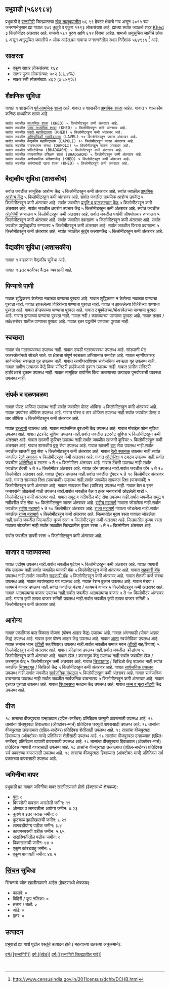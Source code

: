{{माहितीचौकट भारतीय न्यायक्षेत्र
|प्रकार=गाव
|जनगणना_स्थलनिर्देशांक=564984
|स्थानिक_नाव=प्रभुवाडी
|तालुका_नाव=खेड
|जिल्हा_नाव=रत्नागिरी
|राज्य_नाव =महाराष्ट्र
|विभाग=
|जिल्हा=[[रत्नागिरी]]
|तालुका_नावे =[[खेड]]
|जवळचे_शहर =[[Khed]]
|अक्षांश=
|रेखांश=
|शोधक_स्थान =right
|क्षेत्रफळ_एकूण=0.77
|उंची=
|लोकसंख्या_एकूण=1193
|लोकसंख्या_वर्ष=२०११
|लोकसंख्या_घनता=1549
|लोकसंख्या_पुरुष=581
|लोकसंख्या_स्त्री=612
|लिंग_गुणोत्तर=1053
|अधिकृत_भाषा=[[मराठी]]
}}

== प्रभुवाडी (५६४९८४) ==

प्रभुवाडी हे [[रत्नागिरी जिल्हा | रत्नागिरी]] जिल्ह्यातल्या [[खेड | खेड तालुक्यातील]] ७६.९९ हेक्टर क्षेत्राचे गाव असून २०११ च्या जनगणनेनुसार ह्या गावात २७२ कुटुंबे व एकूण ११९३ लोकसंख्या आहे. ह्याच्या सर्वात जवळचे शहर [[Khed]] ३ किलोमीटर अंतरावर आहे.  यामध्ये ५८१ पुरुष आणि ६१२ स्त्रिया आहेत. यामध्ये अनुसूचित जातीचे लोक ६ असून अनुसूचित जमातीचे ० लोक आहेत.ह्या गावाचा जनगणनेतील स्थल निर्देशांक ५६४९८४  <ref>http://www.censusindia.gov.in/2011census/dchb/DCHB.html</ref> आहे.


== साक्षरता ==  
* एकूण  साक्षर  लोकसंख्या: ९६४
* साक्षर पुरुष लोकसंख्या: ५०२ (८६.४%)
* साक्षर स्त्री लोकसंख्या: ४६२ (७५.४९%)


== शैक्षणिक सुविधा ==  
﻿गावात १ शासकीय [[पूर्व प्राथमिक शिक्षण|पूर्व-प्राथमिक]] [[शाळा]] आहे. 
गावात २ शासकीय [[प्राथमिक शाळा]] आहेत. 
﻿गावात १ शासकीय कनिष्ठ माध्यमिक शाळा आहे. 
 सर्वात जवळील [[माध्यमिक शाळा]] (KHED) ५ किलोमीटरहून कमी अंतरावर आहे.
 सर्वात जवळील [[उच्च माध्यमिक शिक्षण|उच्च माध्यमिक शाळा]] (KHED) ५ किलोमीटरहून कमी अंतरावर आहे.
 सर्वात जवळील [[महाविद्यालय|पदवी महाविद्यालय]] (KHED) ५ किलोमीटरहून कमी अंतरावर आहे.
 सर्वात जवळील [[अभियांत्रिकी|अभियांत्रिकी महाविद्यालय]] (LAVEL) १० किलोमीटरहून जास्त अंतरावर आहे.
 सर्वात जवळील वैद्यकीय महाविद्यालय (DAPOLI) १० किलोमीटरहून जास्त अंतरावर आहे.
 सर्वात जवळील व्यवस्थापन संस्था (DAPOLI) १० किलोमीटरहून जास्त अंतरावर आहे.
 सर्वात जवळील पॉलिटेक्निक (BHADGA0N) ५ किलोमीटरहून कमी अंतरावर आहे.
 सर्वात जवळील व्यावसायिक प्रशिक्षण शाळा (BHADGAON) ५ किलोमीटरहून कमी अंतरावर आहे.
 सर्वात जवळील अनौपचारिक प्रशिक्षणकेंद्र (KHED) ५ किलोमीटरहून कमी अंतरावर आहे.
 सर्वात जवळील अपंगांसाठी खास शाळा (KHED) ५ किलोमीटरहून कमी अंतरावर आहे.
 


== वैद्यकीय सुविधा (शासकीय) ==
सर्वात जवळील सामूहिक आरोग्य केंद्र ५ किलोमीटरहून कमी अंतरावर आहे.
सर्वात जवळील [[प्राथमिक आरोग्य केंद्र]] ५ किलोमीटरहून कमी अंतरावर आहे.
सर्वात जवळील प्राथमिक आरोग्य उपकेंद्र ५ किलोमीटरहून कमी अंतरावर आहे.
सर्वात जवळील [[प्रसूती| प्रसूति व बालकल्याण केंद्र]] ५ किलोमीटरहून कमी अंतरावर आहे.
सर्वात जवळील क्षयरोग उपचार केंद्र ५ किलोमीटरहून कमी अंतरावर आहे.
सर्वात जवळील [[अॅलोपॅथी|अ‍ॅलोपॅथी]] रुग्णालय ५ किलोमीटरहून कमी अंतरावर आहे.
सर्वात जवळील पर्यायी औषधोपचार रुग्णालय ५ किलोमीटरहून कमी अंतरावर आहे.
सर्वात जवळील दवाखाना ५ किलोमीटरहून कमी अंतरावर आहे.
सर्वात जवळील पशुवैद्यकीय रुग्णालय  ५ किलोमीटरहून कमी अंतरावर आहे.
सर्वात जवळील फिरता दवाखाना ५ किलोमीटरहून कमी अंतरावर आहे.
सर्वात जवळील कुटुंब कल्याणकेंद्र  ५ किलोमीटरहून कमी अंतरावर आहे.


== वैद्यकीय सुविधा (अशासकीय) ==
﻿गावात १ बाह्यरुग्ण वैद्यकीय सुविधा आहे.



﻿गावात १  इतर पदवीधर वैद्यक व्यवसायी आहे.






== पिण्याचे पाणी ==
गावात शुद्धिकरण केलेल्या नळाच्या पाण्याचा पुरवठा आहे.
गावात शुद्धिकरण न केलेल्या नळाच्या पाण्याचा पुरवठा नाही.
गावात झाकलेल्या विहिरीच्या पाण्याचा पुरवठा नाही.
गावात न झाकलेल्या विहिरीच्या पाण्याचा पुरवठा आहे.
गावात हॅन्डपंपच्या पाण्याचा पुरवठा आहे.
गावात ट्यूबवेलच्या/बोअरवेलच्या पाण्याचा पुरवठा आहे.
गावात झऱ्याच्या पाण्याचा पुरवठा नाही.
गावात नदी / कालव्याच्या पाण्याचा  पुरवठा आहे.
गावात तलाव /तळे/सरोवर यातील पाण्याचा पुरवठा आहे.
गावात इतर पद्धतीने पाण्याचा पुरवठा नाही.


== स्वच्छता ==
गावात बंद गटारव्यवस्था उपलब्ध नाही.
गावात उघडी गटारव्यवस्था उपलब्ध आहे.
सांडपाणी थेट जलस्त्रोतांमध्ये सोडले जाते.
या क्षेत्राचा संपूर्ण स्वच्छता अभियानात समावेश आहे.
गावात न्हाणीघरासह सार्वजनिक स्वच्छता गृह उपलब्ध नाही.
गावात न्हाणीघराशिवाय सार्वजनिक स्वच्छता गृह उपलब्ध नाही.
गावात ग्रामीण उत्पादक केंद्रे किंवा सॅनिटरी हार्डवेअरचे दुकान उपलब्ध नाही.
गावात ग्रामीण सॅनिटरी हार्डवेअरचे दुकान उपलब्ध नाही.
गावात सामूहिक बायोगॅस किंवा कचऱ्याच्या उत्पादक पुनर्वापराची व्यवस्था उपलब्ध नाही.


== संपर्क व दळणवळण ==
गावात पोस्ट ऑफिस उपलब्ध नाही.सर्वात जवळील पोस्ट ऑफिस ५ किलोमीटरहून कमी अंतरावर आहे.
गावात उपपोस्ट ऑफिस उपलब्ध आहे.
गावात पोस्ट व तार ऑफिस उपलब्ध नाही.सर्वात जवळील पोस्ट व तार ऑफिस ५ किलोमीटरहून कमी अंतरावर आहे.

गावात [[दूरध्वनी]] उपलब्ध आहे.
गावात सार्वजनिक दूरध्वनी केंद्र उपलब्ध आहे.
गावात मोबाईल फोन सुविधा उपलब्ध आहे.
गावात इंटरनेट सुविधा उपलब्ध नाही.सर्वात जवळील इंटरनेट सुविधा ५ किलोमीटरहून कमी अंतरावर आहे.
गावात खाजगी कूरियर उपलब्ध नाही.सर्वात जवळील खाजगी कूरियर ५ किलोमीटरहून कमी अंतरावर आहे.
गावात शासकीय [[बस]] सेवा उपलब्ध आहे.
गावात खाजगी [[बस]] सेवा उपलब्ध नाही.सर्वात जवळील खाजगी [[बस]] सेवा ५ किलोमीटरहून कमी अंतरावर आहे.
गावात [[रेल्वे स्थानक]] उपलब्ध नाही.सर्वात जवळील [[रेल्वे स्थानक]] ५ किलोमीटरहून कमी अंतरावर आहे.
गावात [[ऑटोरिक्षा]] व टमटम उपलब्ध नाही.सर्वात जवळील [[ऑटोरिक्षा]] व टमटम ५ ते १० किलोमीटर अंतरावर आहे.
गावात टॅक्सी उपलब्ध नाही.सर्वात जवळील टॅक्सी ५ ते १० किलोमीटर अंतरावर आहे.
गावात व्हॅन उपलब्ध नाही.सर्वात जवळील व्हॅन ५ ते १० किलोमीटर अंतरावर आहे.
गावात ट्रॅक्टर उपलब्ध नाही.सर्वात जवळील ट्रॅक्टर ५ ते १० किलोमीटर अंतरावर आहे.
गावात सायकल रिक्षा (पायचाकी) उपलब्ध नाही.सर्वात जवळील सायकल रिक्षा (पायचाकी) ५ किलोमीटरहून कमी अंतरावर आहे.
गावात सायकल रिक्षा (यांत्रिक) उपलब्ध नाही.
गावात बैल व इतर जनावरांनी ओढलेली गाडी उपलब्ध नाही.सर्वात जवळील बैल व इतर जनावरांनी ओढलेली गाडी ५ किलोमीटरहून कमी अंतरावर आहे.
गावात समुद्र व नदीवरील बोट सेवा उपलब्ध नाही.सर्वात जवळील समुद्र व नदीवरील बोट सेवा १० किलोमीटरहून जास्त अंतरावर आहे.
[[राष्ट्रीय महामार्ग]] गावाला जोडलेला नाही.सर्वात जवळील [[राष्ट्रीय महामार्ग]] ५ ते १० किलोमीटर अंतरावर आहे.
[[राज्य महामार्ग (भारत)|राज्य महामार्ग]] गावाला जोडलेला नाही.सर्वात जवळील [[राज्य महामार्ग (भारत)|राज्य महामार्ग]] ५ किलोमीटरहून कमी अंतरावर आहे.
जिल्यातील मुख्य रस्ता गावाला जोडलेला नाही.सर्वात जवळील जिल्यातील मुख्य रस्ता ५ किलोमीटरहून कमी अंतरावर आहे.
जिल्ह्यातील दुय्यम रस्ता गावाला जोडलेला नाही.सर्वात जवळील जिल्ह्यातील दुय्यम रस्ता ५ ते १० किलोमीटर अंतरावर आहे.


सर्वात जवळील डांबरी रस्ता ५ किलोमीटरहून कमी अंतरावर आहे.




== बाजार व पतव्यवस्था ==
गावात एटीएम उपलब्ध नाही.सर्वात जवळील एटीएम ५ किलोमीटरहून कमी अंतरावर आहे.
गावात व्यापारी बॅंक उपलब्ध नाही.सर्वात जवळील व्यापारी बॅंक ५ किलोमीटरहून कमी अंतरावर आहे.
गावात [[सहकारी संस्था|सहकारी बॅंक]] उपलब्ध नाही.सर्वात जवळील [[सहकारी संस्था|सहकारी बॅंक]] ५ किलोमीटरहून कमी अंतरावर आहे.
गावात शेतकी कर्ज संस्था उपलब्ध आहे.
गावात स्वयंसहाय्य गट उपलब्ध आहे.
गावात रेशन दुकान उपलब्ध आहे.
गावात मंडया / कायमचे बाजार उपलब्ध नाही.सर्वात जवळील मंडया / कायमचे बाजार ५ किलोमीटरहून कमी अंतरावर आहे.
गावात आठवड्याचा बाजार उपलब्ध नाही.सर्वात जवळील आठवड्याचा बाजार ५ ते १० किलोमीटर अंतरावर आहे.
गावात कृषी उत्पन्न बाजार समिती  उपलब्ध नाही.सर्वात जवळील कृषी उत्पन्न बाजार समिती  ५ किलोमीटरहून कमी अंतरावर आहे.


== आरोग्य ==
गावात एकात्मिक बाल विकास योजना (पोषण आहार केंद्र)  उपलब्ध आहे.
गावात अंगणवाडी (पोषण आहार केंद्र) उपलब्ध आहे.
गावात इतर पोषण आहार केंद्र उपलब्ध आहे.
गावात [[आरोग्य|आशा]] स्वयंसेविका उपलब्ध आहे.
गावात समाज भवन ([[दूरदर्शन|टीव्ही]] सह/शिवाय) उपलब्ध नाही.सर्वात जवळील समाज भवन ([[दूरदर्शन|टीव्ही]] सह/शिवाय) ५ किलोमीटरहून कमी अंतरावर आहे.
गावात क्रीडांगण उपलब्ध नाही.सर्वात जवळील क्रीडांगण ५ किलोमीटरहून कमी अंतरावर आहे.
गावात खेळ / करमणूक केंद्र उपलब्ध नाही.सर्वात जवळील खेळ / करमणूक केंद्र ५ किलोमीटरहून कमी अंतरावर आहे.
गावात [[चित्रपटगृह]] / व्हिडिओ केंद्र उपलब्ध नाही.सर्वात जवळील [[चित्रपटगृह]] / व्हिडिओ केंद्र ५ किलोमीटरहून कमी अंतरावर आहे.
गावात [[सार्वजनिक ग्रंथालय]] उपलब्ध नाही.सर्वात जवळील [[सार्वजनिक ग्रंथालय]] ५ किलोमीटरहून कमी अंतरावर आहे.
गावात सार्वजनिक वाचनालय उपलब्ध नाही.सर्वात जवळील सार्वजनिक वाचनालय ५ किलोमीटरहून कमी अंतरावर आहे.
गावात वृत्तपत्र पुरवठा उपलब्ध आहे.
गावात [[विधानसभा मतदारसंघ|विधानसभा]] मतदान केंद्र उपलब्ध आहे.
गावात [[जन्म, मृत्यू, विवाह नोंदणी कायदा|जन्म व मृत्यु नोंदणी]] केंद्र उपलब्ध आहे.


== वीज ==
१८ तासांचा वीजपुरवठा उन्हाळ्यात (एप्रिल-सप्टेंबर) प्रतिदिवस घरगुती वापरासाठी उपलब्ध आहे.
१८ तासांचा वीजपुरवठा हिवाळ्यात (ऑक्टोबर-मार्च) प्रतिदिवस घरगुती वापरासाठी उपलब्ध आहे.
१८ तासांचा वीजपुरवठा उन्हाळ्यात (एप्रिल-सप्टेंबर) प्रतिदिवस शेतीसाठी उपलब्ध आहे.
१८ तासांचा वीजपुरवठा हिवाळ्यात (ऑक्टोबर-मार्च) प्रतिदिवस शेतीसाठी उपलब्ध आहे.
१८ तासांचा वीजपुरवठा उन्हाळ्यात (एप्रिल-सप्टेंबर) प्रतिदिवस व्यापारी वापरासाठी उपलब्ध आहे.
१८ तासांचा वीजपुरवठा हिवाळ्यात (ऑक्टोबर-मार्च) प्रतिदिवस व्यापारी वापरासाठी उपलब्ध आहे.
१८ तासांचा वीजपुरवठा उन्हाळ्यात (एप्रिल-सप्टेंबर) प्रतिदिवस सर्व प्रकारच्या वापरासाठी उपलब्ध आहे.
१८ तासांचा वीजपुरवठा हिवाळ्यात (ऑक्टोबर-मार्च) प्रतिदिवस सर्व प्रकारच्या वापरासाठी उपलब्ध आहे.


== जमिनीचा वापर ==
प्रभुवाडी ह्या गावात जमिनीचा वापर खालीलप्रमाणे होतो (हेक्टरमध्ये क्षेत्रफळ):
* [[वन]]: ०
* बिगरशेती वापरात असलेली जमीन: ११
* ओसाड व लागवडीला अयोग्य जमीन: ४.२३
* कुरणे व इतर चराऊ जमीन: ०
* फुटकळ झाडीखालची जमीन: ८.२१
* लागवडीयोग्य पडीक जमीन: ३.४
* कायमस्वरूपी पडीक जमीन: ५.६५
* सद्यस्थितीतील पडीक जमीन: ०
* पिकांखालची जमीन: ४४.५
* एकूण कोरडवाहू जमीन: ०
* एकूण बागायती जमीन: ४४.५


== [[सिंचन]] सुविधा ==
सिंचनाचे स्रोत खालीलप्रमाणे आहेत (हेक्टरमध्ये क्षेत्रफळ):
* कालवे: ०
* विहिरी / कूप नलिका: ०
* तलाव / तळी: ०
* ओढे: ०
* इतर: ०


== उत्पादन ==
प्रभुवाडी ह्या गावी पुढील वस्तूंचे उत्पादन होते ( महत्वाच्या उतरत्या अनुक्रमाने): 


[[वर्ग:[[रत्नागिरी]]]]
[[वर्ग:[[खेड]]]]
[[वर्ग:[[रत्नागिरी जिल्ह्यातील गावे]]]]


 {{संदर्भनोंदी}}
 


